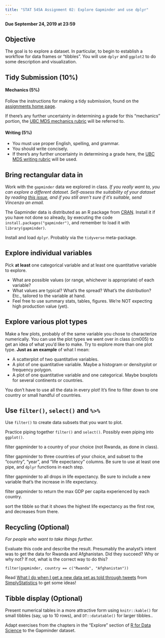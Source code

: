 ```yaml
---
title: "STAT 545A Assignment 02: Explore Gapminder and use dplyr"
---
```


__Due September 24, 2019 at 23:59__

## Objective

The goal is to explore a dataset. In particular, to begin to establish a workflow for data frames or "tibbles". You will use `dplyr` and `ggplot2` to do some description and visualization.

## Tidy Submission (10%)

#### Mechanics (5%)

Follow the instructions for making a tidy submission, found on the [assignments home page](https://stat545.stat.ubc.ca/evaluation/assignments).

If there's any further uncertainty in determining a grade for this "mechanics" portion, the [UBC MDS mechanics rubric](https://github.com/UBC-MDS/public/blob/master/rubric/rubric_mech.md) will be referred to.

#### Writing (5%)

- You must use proper English, spelling, and grammar.
- You should write concisely. 
- If there's any further uncertainty in determining a grade here, the [UBC MDS writing rubric](https://github.com/UBC-MDS/public/blob/master/rubric/rubric_writing.md) will be used.

## Bring rectangular data in

Work with the `gapminder` data we explored in class. *If you really want to, you can explore a different dataset. Self-assess the suitability of your dataset by reading [this issue](https://github.com/STAT545-UBC/Discussion/issues/115), and if you still aren't sure if it's suitable, send Vincenzo an email.*

The Gapminder data is distributed as an R package from [CRAN](https://cran.r-project.org/web/packages/gapminder/index.html). Install it if you have not done so already, by executing the code `install.packages("gapminder")`, and remember to load it with `library(gapminder)`.

Install and load `dplyr`. Probably via the `tidyverse` meta-package.

## Explore individual variables

Pick __at least__ one categorical variable and at least one quantitative variable to explore.

* What are possible values (or range, whichever is appropriate) of each variable?
* What values are typical? What's the spread? What's the distribution? Etc., tailored to the variable at hand.
* Feel free to use summary stats, tables, figures. We're NOT expecting high production value (yet).

## Explore various plot types

Make a few plots, probably of the same variable you chose to characterize numerically. You can use the plot types we went over in class (cm005) to get an idea of what you'd like to make. Try to explore more than one plot type. **Just as an example** of what I mean:

* A scatterplot of two quantitative variables.
* A plot of one quantitative variable. Maybe a histogram or densityplot or frequency polygon.
* A plot of one quantitative variable and one categorical. Maybe boxplots for several continents or countries.

You don't have to use all the data in every plot! It's fine to filter down to one country or small handful of countries.

## Use `filter()`, `select()` and `%>%`

Use `filter()` to create data subsets that you want to plot.

Practice piping together `filter()` and `select()`. Possibly even piping into `ggplot()`.

filter gapminder to a country of your choice (not Rwanda, as done in class).

filter gapminder to three countries of your choice, and subset to the "country", "year", and "life expectancy" columns. Be sure to use at least one pipe, and `dplyr` functions in each step.

filter gapminder to all drops in life expectancy. Be sure to include a new variable that's the increase in life expectancy. 

filter gapminder to return the max GDP per capita experienced by each country.

sort the tibble so that it shows the highest life expectancy as the first row, and decreases from there.

## Recycling (Optional)

*For people who want to take things further.*

Evaluate this code and describe the result. Presumably the analyst's intent was to get the data for Rwanda and Afghanistan. Did they succeed? Why or why not? If not, what is the correct way to do this?

```
filter(gapminder, country == c("Rwanda", "Afghanistan"))
```

Read [What I do when I get a new data set as told through tweets](http://simplystatistics.org/2014/06/13/what-i-do-when-i-get-a-new-data-set-as-told-through-tweets/) from [SimplyStatistics](http://simplystatistics.org) to get some ideas!

## Tibble display (Optional)

Present numerical tables in a more attractive form using `knitr::kable()` for small tibbles (say, up to 10 rows), and `DT::datatable()` for larger tibbles..

Adapt exercises from the chapters in the "Explore" section of [R for Data Science](http://r4ds.had.co.nz) to the Gapminder dataset.
